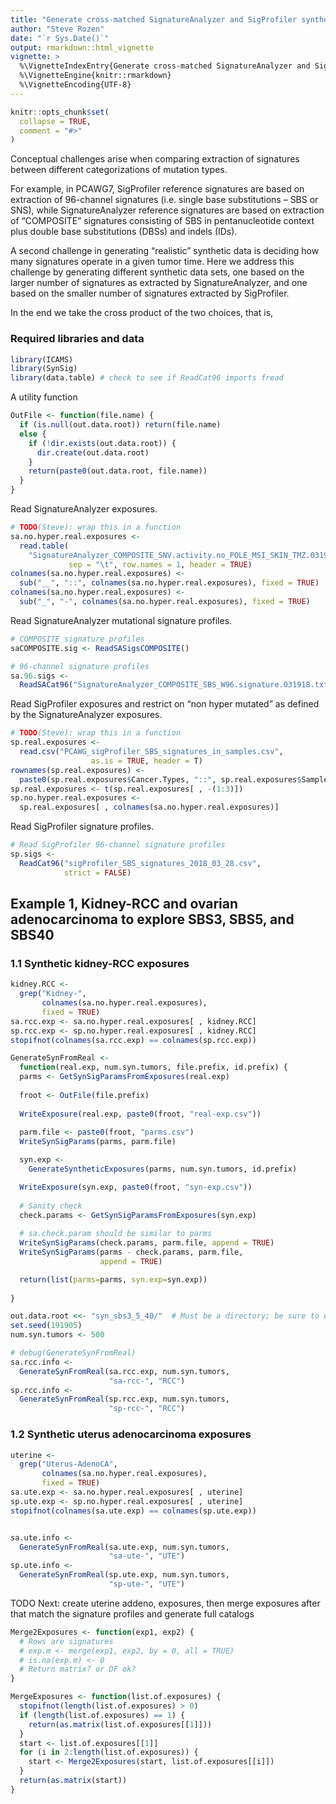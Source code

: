 ```yaml
---
title: "Generate cross-matched SignatureAnalyzer and SigProfiler synthetic data"
author: "Steve Rozen"
date: "`r Sys.Date()`"
output: rmarkdown::html_vignette
vignette: >
  %\VignetteIndexEntry{Generate cross-matched SignatureAnalyzer and SigProfiler synthetic data}
  %\VignetteEngine{knitr::rmarkdown}
  %\VignetteEncoding{UTF-8}
---
```


```r
knitr::opts_chunk$set(
  collapse = TRUE,
  comment = "#>"
)
```

Conceptual challenges arise when comparing extraction of signatures between
different categorizations of mutation types.  

For example, in PCAWG7, SigProfiler reference signatures are based on
extraction of 96-channel signatures (i.e. single base substitutions -- SBS or SNS),
while SignatureAnalyzer reference signatures  are based on extraction of
"COMPOSITE" signatures consisting of SBS in pentanucleotide context plus
double base substitutions (DBSs) and indels (IDs).

A second challenge in generating "realistic" synthetic data is deciding
how many signatures operate in a given tumor time. Here we address
this challenge by generating different synthetic data sets, one
based on the larger number of signatures as extracted by
SignatureAnalyzer, and one based on the smaller number of signatures
extracted by SigProfiler.

In the end we take the cross product of the two choices, that is,
\verbatim{
 {96-channel, COMPOSITE} X {SignatureAnalyzer-attributions, SigProfiler-attributions}
}

### Required libraries and data

```r
library(ICAMS)
library(SynSig)
library(data.table) # check to see if ReadCat96 imports fread
```

A utility function

```r
OutFile <- function(file.name) {
  if (is.null(out.data.root)) return(file.name)
  else {
    if (!dir.exists(out.data.root)) {
      dir.create(out.data.root)
    }
    return(paste0(out.data.root, file.name))
  }
}
```

Read SignatureAnalyzer exposures.

```r

# TODO(Steve): wrap this in a function
sa.no.hyper.real.exposures <- 
  read.table(
    "SignatureAnalyzer_COMPOSITE_SNV.activity.no_POLE_MSI_SKIN_TMZ.031918.txt",
             sep = "\t", row.names = 1, header = TRUE)
colnames(sa.no.hyper.real.exposures) <-
  sub("__", "::", colnames(sa.no.hyper.real.exposures), fixed = TRUE)
colnames(sa.no.hyper.real.exposures) <-
  sub("_", "-", colnames(sa.no.hyper.real.exposures), fixed = TRUE)
```

Read SignatureAnalyzer mutational signature profiles.

```r
                           
# COMPOSITE signature profiles
saCOMPOSITE.sig <- ReadSASigsCOMPOSITE()

# 96-channel signature profiles
sa.96.sigs <- 
  ReadSACat96("SignatureAnalyzer_COMPOSITE_SBS_W96.signature.031918.txt")
```

Read SigProfiler exposures and restrict on "non hyper mutated" as
defined by the SignatureAnalyzer exposures.

```r
# TODO(Steve): wrap this in a function
sp.real.exposures <-
  read.csv("PCAWG_sigProfiler_SBS_signatures_in_samples.csv",
                  as.is = TRUE, header = T)
rownames(sp.real.exposures) <-
  paste0(sp.real.exposures$Cancer.Types, "::", sp.real.exposures$Sample.Names)
sp.real.exposures <- t(sp.real.exposures[ , -(1:3)])
sp.no.hyper.real.exposures <- 
  sp.real.exposures[ , colnames(sa.no.hyper.real.exposures)]
```

Read SigProfiler signature profiles.

```r
# Read SigProfiler 96-channel signature profiles
sp.sigs <-
  ReadCat96("sigProfiler_SBS_signatures_2018_03_28.csv",
            strict = FALSE)
```

## Example 1, Kidney-RCC and ovarian adenocarcinoma to explore SBS3, SBS5, and SBS40


### 1.1 Synthetic kidney-RCC exposures

```r
kidney.RCC <-
  grep("Kidney-", 
       colnames(sa.no.hyper.real.exposures),
       fixed = TRUE)
sa.rcc.exp <- sa.no.hyper.real.exposures[ , kidney.RCC]
sp.rcc.exp <- sp.no.hyper.real.exposures[ , kidney.RCC]
stopifnot(colnames(sa.rcc.exp) == colnames(sp.rcc.exp))

GenerateSynFromReal <-
  function(real.exp, num.syn.tumors, file.prefix, id.prefix) {
  parms <- GetSynSigParamsFromExposures(real.exp)
  
  froot <- OutFile(file.prefix)
  
  WriteExposure(real.exp, paste0(froot, "real-exp.csv"))
  
  parm.file <- paste0(froot, "parms.csv")
  WriteSynSigParams(parms, parm.file)

  syn.exp <- 
    GenerateSyntheticExposures(parms, num.syn.tumors, id.prefix)

  WriteExposure(syn.exp, paste0(froot, "syn-exp.csv"))
  
  # Sanity check
  check.params <- GetSynSigParamsFromExposures(syn.exp)
  
  # sa.check.param should be similar to parms
  WriteSynSigParams(check.params, parm.file, append = TRUE)
  WriteSynSigParams(parms - check.params, parm.file,
                    append = TRUE)

  return(list(parms=parms, syn.exp=syn.exp))
  
}

out.data.root <<- "syn_sbs3_5_40/"  # Must be a directory; be sure to end in "/"
set.seed(191905)
num.syn.tumors <- 500

# debug(GenerateSynFromReal)
sa.rcc.info <-
  GenerateSynFromReal(sa.rcc.exp, num.syn.tumors, 
                      "sa-rcc-", "RCC")
sp.rcc.info <-
  GenerateSynFromReal(sp.rcc.exp, num.syn.tumors,
                      "sp-rcc-", "RCC")

```

### 1.2 Synthetic uterus adenocarcinoma exposures

```r
uterine <-
  grep("Uterus-AdenoCA", 
       colnames(sa.no.hyper.real.exposures),
       fixed = TRUE)
sa.ute.exp <- sa.no.hyper.real.exposures[ , uterine]
sp.ute.exp <- sp.no.hyper.real.exposures[ , uterine]
stopifnot(colnames(sa.ute.exp) == colnames(sp.ute.exp))


sa.ute.info <-
  GenerateSynFromReal(sa.ute.exp, num.syn.tumors,
                      "sa-ute-", "UTE")
sp.ute.info <-
  GenerateSynFromReal(sp.ute.exp, num.syn.tumors, 
                      "sp-ute-", "UTE")

```

TODO Next: create uterine addeno, exposures, then merge exposures
after that match the signature profiles and generate full catalogs

```r
Merge2Exposures <- function(exp1, exp2) {
  # Rows are signatures
  # exp.m <- merge(exp1, exp2, by = 0, all = TRUE)
  # is.na(exp.m) <- 0
  # Return matrix? or DF ok?
}

MergeExposures <- function(list.of.exposures) {
  stopifnot(length(list.of.exposures) > 0) 
  if (length(list.of.exposures) == 1) {
    return(as.matrix(list.of.exposures[[1]]))
  }
  start <- list.of.exposures[[1]]
  for (i in 2:length(list.of.exposures)) {
    start <- Merge2Exposures(start, list.of.exposures[[i]])
  }
  return(as.matrix(start))
}

```
